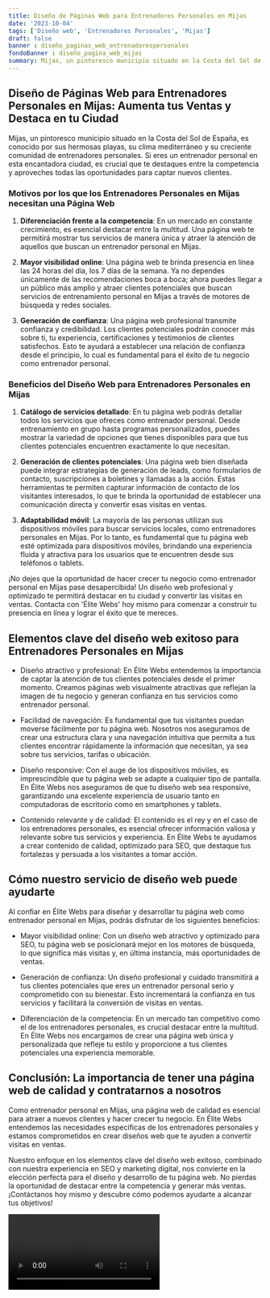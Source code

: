 ```yaml
---
title: Diseño de Páginas Web para Entrenadores Personales en Mijas
date: '2023-10-04'
tags: ['Diseño web', 'Entrenadores Personales', 'Mijas']
draft: false
banner : diseño_paginas_web_entrenadorespersonales
fondoBanner : diseño_pagina_web_mijas
summary: Mijas, un pintoresco municipio situado en la Costa del Sol de España, es conocido por sus hermosas playas, su clima mediterráneo y su creciente comunidad de entrenadores personales. Si eres un entrenador personal en esta encantadora ciudad, es crucial que te destaques entre la competencia y aproveches todas las oportunidades para captar nuevos clientes. 
---
```


## Diseño de Páginas Web para Entrenadores Personales en Mijas: Aumenta tus Ventas y Destaca en tu Ciudad

Mijas, un pintoresco municipio situado en la Costa del Sol de España, es conocido por sus hermosas playas, su clima mediterráneo y su creciente comunidad de entrenadores personales. Si eres un entrenador personal en esta encantadora ciudad, es crucial que te destaques entre la competencia y aproveches todas las oportunidades para captar nuevos clientes. 

### **Motivos por los que los Entrenadores Personales en Mijas necesitan una Página Web**

1. **Diferenciación frente a la competencia**: En un mercado en constante crecimiento, es esencial destacar entre la multitud. Una página web te permitirá mostrar tus servicios de manera única y atraer la atención de aquellos que buscan un entrenador personal en Mijas.

2. **Mayor visibilidad online**: Una página web te brinda presencia en línea las 24 horas del día, los 7 días de la semana. Ya no dependes únicamente de las recomendaciones boca a boca; ahora puedes llegar a un público más amplio y atraer clientes potenciales que buscan servicios de entrenamiento personal en Mijas a través de motores de búsqueda y redes sociales.

3. **Generación de confianza**: Una página web profesional transmite confianza y credibilidad. Los clientes potenciales podrán conocer más sobre ti, tu experiencia, certificaciones y testimonios de clientes satisfechos. Esto te ayudará a establecer una relación de confianza desde el principio, lo cual es fundamental para el éxito de tu negocio como entrenador personal.

### **Beneficios del Diseño Web para Entrenadores Personales en Mijas**

1. **Catálogo de servicios detallado**: En tu página web podrás detallar todos los servicios que ofreces como entrenador personal. Desde entrenamiento en grupo hasta programas personalizados, puedes mostrar la variedad de opciones que tienes disponibles para que tus clientes potenciales encuentren exactamente lo que necesitan.

2. **Generación de clientes potenciales**: Una página web bien diseñada puede integrar estrategias de generación de leads, como formularios de contacto, suscripciones a boletines y llamadas a la acción. Estas herramientas te permiten capturar información de contacto de los visitantes interesados, lo que te brinda la oportunidad de establecer una comunicación directa y convertir esas visitas en ventas.

3. **Adaptabilidad móvil**: La mayoría de las personas utilizan sus dispositivos móviles para buscar servicios locales, como entrenadores personales en Mijas. Por lo tanto, es fundamental que tu página web esté optimizada para dispositivos móviles, brindando una experiencia fluida y atractiva para los usuarios que te encuentren desde sus teléfonos o tablets.

¡No dejes que la oportunidad de hacer crecer tu negocio como entrenador personal en Mijas pase desapercibida! Un diseño web profesional y optimizado te permitirá destacar en tu ciudad y convertir las visitas en ventas. Contacta con 'Élite Webs' hoy mismo para comenzar a construir tu presencia en línea y lograr el éxito que te mereces.

<GifSeo />

<Cta />

## Elementos clave del diseño web exitoso para Entrenadores Personales en Mijas

- Diseño atractivo y profesional: En Élite Webs entendemos la importancia de captar la atención de tus clientes potenciales desde el primer momento. Creamos páginas web visualmente atractivas que reflejan la imagen de tu negocio y generan confianza en tus servicios como entrenador personal.

- Facilidad de navegación: Es fundamental que tus visitantes puedan moverse fácilmente por tu página web. Nosotros nos aseguramos de crear una estructura clara y una navegación intuitiva que permita a tus clientes encontrar rápidamente la información que necesitan, ya sea sobre tus servicios, tarifas o ubicación.

- Diseño responsive: Con el auge de los dispositivos móviles, es imprescindible que tu página web se adapte a cualquier tipo de pantalla. En Élite Webs nos aseguramos de que tu diseño web sea responsive, garantizando una excelente experiencia de usuario tanto en computadoras de escritorio como en smartphones y tablets.

- Contenido relevante y de calidad: El contenido es el rey y en el caso de los entrenadores personales, es esencial ofrecer información valiosa y relevante sobre tus servicios y experiencia. En Élite Webs te ayudamos a crear contenido de calidad, optimizado para SEO, que destaque tus fortalezas y persuada a los visitantes a tomar acción.

## Cómo nuestro servicio de diseño web puede ayudarte

Al confiar en Élite Webs para diseñar y desarrollar tu página web como entrenador personal en Mijas, podrás disfrutar de los siguientes beneficios:

- Mayor visibilidad online: Con un diseño web atractivo y optimizado para SEO, tu página web se posicionará mejor en los motores de búsqueda, lo que significa más visitas y, en última instancia, más oportunidades de ventas.

- Generación de confianza: Un diseño profesional y cuidado transmitirá a tus clientes potenciales que eres un entrenador personal serio y comprometido con su bienestar. Esto incrementará la confianza en tus servicios y facilitará la conversión de visitas en ventas.

- Diferenciación de la competencia: En un mercado tan competitivo como el de los entrenadores personales, es crucial destacar entre la multitud. En Élite Webs nos encargamos de crear una página web única y personalizada que refleje tu estilo y proporcione a tus clientes potenciales una experiencia memorable.

## Conclusión: La importancia de tener una página web de calidad y contratarnos a nosotros

Como entrenador personal en Mijas, una página web de calidad es esencial para atraer a nuevos clientes y hacer crecer tu negocio. En Élite Webs entendemos las necesidades específicas de los entrenadores personales y estamos comprometidos en crear diseños web que te ayuden a convertir visitas en ventas.

Nuestro enfoque en los elementos clave del diseño web exitoso, combinado con nuestra experiencia en SEO y marketing digital, nos convierte en la elección perfecta para el diseño y desarrollo de tu página web. No pierdas la oportunidad de destacar entre la competencia y generar más ventas. ¡Contáctanos hoy mismo y descubre cómo podemos ayudarte a alcanzar tus objetivos!

<Video />

<CtaBot job='Entrenadores Personales' city='Mijas'/>

<Gmaps query='Mijas+españa+maps' />